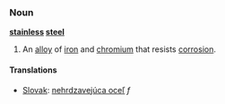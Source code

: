 ===Noun===
'''[[stainless]] [[steel]]'''
# An [[alloy]] of [[iron]] and [[chromium]] that resists [[corrosion]].
====Translations====
*[[Slovak]]: [[nehrdzavejúca oceľ]] ''f''